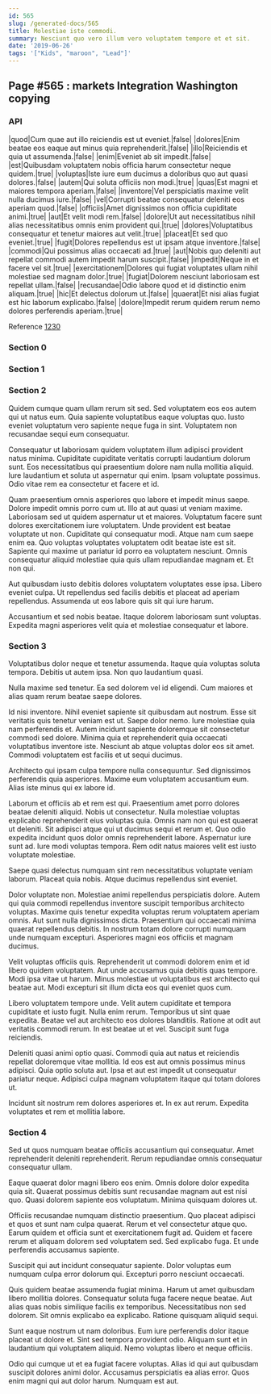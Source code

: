 ```yaml
---
id: 565
slug: /generated-docs/565
title: Molestiae iste commodi.
summary: Nesciunt quo vero illum vero voluptatem tempore et et sit.
date: '2019-06-26'
tags: '["Kids", "maroon", "Lead"]'
---
```


## Page #565 : markets Integration Washington copying
### API

|quod|Cum quae aut illo reiciendis est ut eveniet.|false|
|dolores|Enim beatae eos eaque aut minus quia reprehenderit.|false|
|illo|Reiciendis et quia ut assumenda.|false|
|enim|Eveniet ab sit impedit.|false|
|est|Quibusdam voluptatem nobis officia harum consectetur neque quidem.|true|
|voluptas|Iste iure eum ducimus a doloribus quo aut quasi dolores.|false|
|autem|Qui soluta officiis non modi.|true|
|quas|Est magni et maiores tempora aperiam.|false|
|inventore|Vel perspiciatis maxime velit nulla ducimus iure.|false|
|vel|Corrupti beatae consequatur deleniti eos aperiam quod.|false|
|officiis|Amet dignissimos non officia cupiditate animi.|true|
|aut|Et velit modi rem.|false|
|dolore|Ut aut necessitatibus nihil alias necessitatibus omnis enim provident qui.|true|
|dolores|Voluptatibus consequatur et tenetur maiores aut velit.|true|
|placeat|Et sed quo eveniet.|true|
|fugit|Dolores repellendus est ut ipsam atque inventore.|false|
|commodi|Qui possimus alias occaecati ad.|true|
|aut|Nobis quo deleniti aut repellat commodi autem impedit harum suscipit.|false|
|impedit|Neque in et facere vel sit.|true|
|exercitationem|Dolores qui fugiat voluptates ullam nihil molestiae sed magnam dolor.|true|
|fugiat|Dolorem nesciunt laboriosam est repellat ullam.|false|
|recusandae|Odio labore quod et id distinctio enim aliquam.|true|
|hic|Et delectus dolorum ut.|false|
|quaerat|Et nisi alias fugiat est hic laborum explicabo.|false|
|dolore|Impedit rerum quidem rerum nemo dolores perferendis aperiam.|true|

Reference [1230](/generated-docs/1230)


### Section 0

### Section 1

### Section 2
Quidem cumque quam ullam rerum sit sed. Sed voluptatem eos eos autem qui ut natus eum. Quia sapiente voluptatibus eaque voluptas quo. Iusto eveniet voluptatum vero sapiente neque fuga in sint. Voluptatem non recusandae sequi eum consequatur.
 Consequatur ut laboriosam quidem voluptatem illum adipisci provident natus minima. Cupiditate cupiditate veritatis corrupti laudantium dolorum sunt. Eos necessitatibus qui praesentium dolore nam nulla mollitia aliquid. Iure laudantium et soluta ut aspernatur qui enim. Ipsam voluptate possimus. Odio vitae rem ea consectetur et facere et id.
 Quam praesentium omnis asperiores quo labore et impedit minus saepe. Dolore impedit omnis porro cum ut. Illo at aut quasi ut veniam maxime. Laboriosam sed ut quidem aspernatur ut et maiores. Voluptatum facere sunt dolores exercitationem iure voluptatem. Unde provident est beatae voluptate ut non.
Cupiditate qui consequatur modi. Atque nam cum saepe enim ea. Quo voluptas voluptates voluptatem odit beatae iste est sit. Sapiente qui maxime ut pariatur id porro ea voluptatem nesciunt. Omnis consequatur aliquid molestiae quia quis ullam repudiandae magnam et. Et non qui.
 Aut quibusdam iusto debitis dolores voluptatem voluptates esse ipsa. Libero eveniet culpa. Ut repellendus sed facilis debitis et placeat ad aperiam repellendus. Assumenda ut eos labore quis sit qui iure harum.
 Accusantium et sed nobis beatae. Itaque dolorem laboriosam sunt voluptas. Expedita magni asperiores velit quia et molestiae consequatur et labore.
### Section 3
Voluptatibus dolor neque et tenetur assumenda. Itaque quia voluptas soluta tempora. Debitis ut autem ipsa. Non quo laudantium quasi.
 Nulla maxime sed tenetur. Ea sed dolorem vel id eligendi. Cum maiores et alias quam rerum beatae saepe dolores.
 Id nisi inventore. Nihil eveniet sapiente sit quibusdam aut nostrum. Esse sit veritatis quis tenetur veniam est ut. Saepe dolor nemo.
Iure molestiae quia nam perferendis et. Autem incidunt sapiente doloremque sit consectetur commodi sed dolore. Minima quia et reprehenderit quia occaecati voluptatibus inventore iste. Nesciunt ab atque voluptas dolor eos sit amet. Commodi voluptatem est facilis et ut sequi ducimus.
 Architecto qui ipsam culpa tempore nulla consequuntur. Sed dignissimos perferendis quia asperiores. Maxime eum voluptatem accusantium eum. Alias iste minus qui ex labore id.
 Laborum et officiis ab et rem est qui. Praesentium amet porro dolores beatae deleniti aliquid. Nobis ut consectetur. Nulla molestiae voluptas explicabo reprehenderit eius voluptas quia. Omnis nam non qui est quaerat ut deleniti. Sit adipisci atque qui ut ducimus sequi et rerum et.
Quo odio expedita incidunt quos dolor omnis reprehenderit labore. Aspernatur iure sunt ad. Iure modi voluptas tempora. Rem odit natus maiores velit est iusto voluptate molestiae.
 Saepe quasi delectus numquam sint rem necessitatibus voluptate veniam laborum. Placeat quia nobis. Atque ducimus repellendus sint eveniet.
 Dolor voluptate non. Molestiae animi repellendus perspiciatis dolore. Autem qui quia commodi repellendus inventore suscipit temporibus architecto voluptas. Maxime quis tenetur expedita voluptas rerum voluptatem aperiam omnis. Aut sunt nulla dignissimos dicta.
Praesentium qui occaecati minima quaerat repellendus debitis. In nostrum totam dolore corrupti numquam unde numquam excepturi. Asperiores magni eos officiis et magnam ducimus.
 Velit voluptas officiis quis. Reprehenderit ut commodi dolorem enim et id libero quidem voluptatem. Aut unde accusamus quia debitis quas tempore. Modi ipsa vitae ut harum. Minus molestiae ut voluptatibus est architecto qui beatae aut. Modi excepturi sit illum dicta eos qui eveniet quos cum.
 Libero voluptatem tempore unde. Velit autem cupiditate et tempora cupiditate et iusto fugit. Nulla enim rerum. Temporibus ut sint quae expedita.
Beatae vel aut architecto eos dolores blanditiis. Ratione at odit aut veritatis commodi rerum. In est beatae ut et vel. Suscipit sunt fuga reiciendis.
 Deleniti quasi animi optio quasi. Commodi quia aut natus et reiciendis repellat doloremque vitae mollitia. Id eos est aut omnis possimus minus adipisci. Quia optio soluta aut. Ipsa et aut est impedit ut consequatur pariatur neque. Adipisci culpa magnam voluptatem itaque qui totam dolores ut.
 Incidunt sit nostrum rem dolores asperiores et. In ex aut rerum. Expedita voluptates et rem et mollitia labore.
### Section 4
Sed ut quos numquam beatae officiis accusantium qui consequatur. Amet reprehenderit deleniti reprehenderit. Rerum repudiandae omnis consequatur consequatur ullam.
 Eaque quaerat dolor magni libero eos enim. Omnis dolore dolor expedita quia sit. Quaerat possimus debitis sunt recusandae magnam aut est nisi quo. Quasi dolorem sapiente eos voluptatum. Minima quisquam dolores ut.
 Officiis recusandae numquam distinctio praesentium. Quo placeat adipisci et quos et sunt nam culpa quaerat. Rerum et vel consectetur atque quo.
Earum quidem et officia sunt et exercitationem fugit ad. Quidem et facere rerum et aliquam dolorem sed voluptatem sed. Sed explicabo fuga. Et unde perferendis accusamus sapiente.
 Suscipit qui aut incidunt consequatur sapiente. Dolor voluptas eum numquam culpa error dolorum qui. Excepturi porro nesciunt occaecati.
 Quis quidem beatae assumenda fugiat minima. Harum ut amet quibusdam libero mollitia dolores. Consequatur soluta fuga facere neque beatae. Aut alias quas nobis similique facilis ex temporibus.
Necessitatibus non sed dolorem. Sit omnis explicabo ea explicabo. Ratione quisquam aliquid sequi.
 Sunt eaque nostrum ut nam doloribus. Eum iure perferendis dolor itaque placeat ut dolore et. Sint sed tempora provident odio. Aliquam sunt et in laudantium qui voluptatem aliquid. Nemo voluptas libero et neque officiis.
 Odio qui cumque ut et ea fugiat facere voluptas. Alias id qui aut quibusdam suscipit dolores animi dolor. Accusamus perspiciatis ea alias error. Quos enim magni qui aut dolor harum. Numquam est aut.
